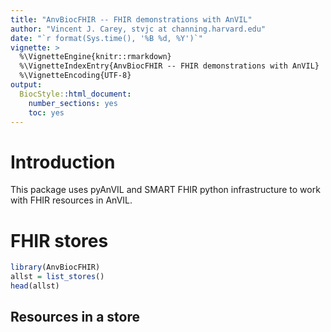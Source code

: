 ```yaml
---
title: "AnvBiocFHIR -- FHIR demonstrations with AnVIL"
author: "Vincent J. Carey, stvjc at channing.harvard.edu"
date: "`r format(Sys.time(), '%B %d, %Y')`"
vignette: >
  %\VignetteEngine{knitr::rmarkdown}
  %\VignetteIndexEntry{AnvBiocFHIR -- FHIR demonstrations with AnVIL}
  %\VignetteEncoding{UTF-8}
output:
  BiocStyle::html_document:
    number_sections: yes
    toc: yes
---
```


# Introduction

This package uses pyAnVIL and SMART FHIR python infrastructure to work with
FHIR resources in AnVIL.

# FHIR stores

```r
library(AnvBiocFHIR)
allst = list_stores()
head(allst)
```

## Resources in a store
